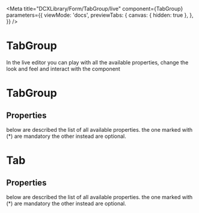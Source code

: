 
<Meta
  title="DCXLibrary/Form/TabGroup/live"
  component={TabGroup}
  parameters={{
    viewMode: 'docs',
    previewTabs: {
      canvas: { hidden: true },
    },
  }}
/>

# TabGroup

In the live editor you can play with all the available properties, change the look and feel and interact with the component

<Canvas>
  <Story name="live">
    <TabGroupLive />
  </Story>
</Canvas>

# TabGroup

## Properties

below are described the list of all available properties. the one marked with (\*) are mandatory the other instead are optional.

<Props of={TabGroup} />

# Tab

## Properties

below are described the list of all available properties. the one marked with (\*) are mandatory the other instead are optional.

<Props of={Tab} />